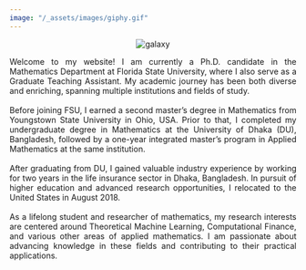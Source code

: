 ```yaml
---
image: "/_assets/images/giphy.gif"
---
```

<p align="center">
    <img src="_assets/images/giphy.gif" alt="galaxy">
</p>

<div style="text-align: justify">
Welcome to my website! I am currently a Ph.D. candidate in the Mathematics Department at Florida State University, where I also serve as a Graduate Teaching Assistant. My academic journey has been both diverse and enriching, spanning multiple institutions and fields of study. <br>
<br>
Before joining FSU, I earned a second master’s degree in Mathematics from Youngstown State University in Ohio, USA. Prior to that, I completed my undergraduate degree in Mathematics at the University of Dhaka (DU), Bangladesh, followed by a one-year integrated master’s program in Applied Mathematics at the same institution.<br>
<br>
After graduating from DU, I gained valuable industry experience by working for two years in the life insurance sector in Dhaka, Bangladesh. In pursuit of higher education and advanced research opportunities, I relocated to the United States in August 2018.<br>
<br>
As a lifelong student and researcher of mathematics, my research interests are centered around Theoretical Machine Learning, Computational Finance, and various other areas of applied mathematics. I am passionate about advancing knowledge in these fields and contributing to their practical applications.

</div>